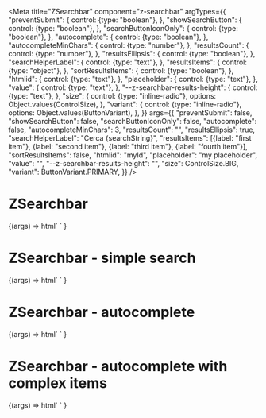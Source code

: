 
<Meta
  title="ZSearchbar"
  component="z-searchbar"
  argTypes={{
    "preventSubmit": {
      control: {type: "boolean"},
    },
    "showSearchButton": {
      control: {type: "boolean"},
    },
    "searchButtonIconOnly": {
      control: {type: "boolean"},
    },
    "autocomplete": {
      control: {type: "boolean"},
    },
    "autocompleteMinChars": {
      control: {type: "number"},
    },
    "resultsCount": {
      control: {type: "number"},
    },
    "resultsEllipsis": {
      control: {type: "boolean"},
    },
    "searchHelperLabel": {
      control: {type: "text"},
    },
    "resultsItems": {
      control: {type: "object"},
    },
    "sortResultsItems": {
      control: {type: "boolean"},
    },
    "htmlid": {
      control: {type: "text"},
    },
    "placeholder": {
      control: {type: "text"},
    },
    "value": {
      control: {type: "text"},
    },
    "--z-searchbar-results-height": {
      control: {type: "text"},
    },
    "size": {
      control: {type: "inline-radio"},
      options: Object.values(ControlSize),
    },
    "variant": {
      control: {type: "inline-radio"},
      options: Object.values(ButtonVariant),
    },
  }}
  args={{
    "preventSubmit": false,
    "showSearchButton": false,
    "searchButtonIconOnly": false,
    "autocomplete": false,
    "autocompleteMinChars": 3,
    "resultsCount": "",
    "resultsEllipsis": true,
    "searchHelperLabel": "Cerca {searchString}",
    "resultsItems": [{label: "first item"}, {label: "second item"}, {label: "third item"}, {label: "fourth item"}],
    "sortResultsItems": false,
    "htmlid": "myId",
    "placeholder": "my placeholder",
    "value": "",
    "--z-searchbar-results-height": "",
    "size": ControlSize.BIG,
    "variant": ButtonVariant.PRIMARY,
  }}
/>

# ZSearchbar

<Canvas>
  <Story name="z-searchbar">
    {(args) =>
      html`
        <z-searchbar
          prevent-submit=${args.preventSubmit}
          show-search-button=${args.showSearchButton}
          search-button-icon-only=${args.searchButtonIconOnly}
          autocomplete=${args.autocomplete}
          autocomplete-min-chars=${args.autocompleteMinChars}
          results-count=${args.resultsCount}
          results-ellipsis=${args.resultsEllipsis}
          search-helper-label=${args.searchHelperLabel}
          results-items=${JSON.stringify(args.resultsItems)}
          sort-results-items=${JSON.stringify(args.sortResultsItems)}
          value=${args.value}
          placeholder=${args.placeholder}
          htmlid=${args.htmlid}
          style="--z-searchbar-results-height: ${args["--z-searchbar-results-height"]}"
          size=${args.size}
          variant=${args.variant}
        ></z-searchbar>
      `
    }
  </Story>
</Canvas>

# ZSearchbar - simple search

<Canvas>
  <Story
    name="z-searchbar - simple search"
    parameters={{
      controls: {
        include: ["value", "placeholder", "htmlid", "size"],
      },
    }}
    args={{
      htmlid: "myIdSimple",
    }}
  >
    {(args) =>
      html`
        <z-searchbar
          prevent-submit="false"
          show-search-button=${args.showSearchButton}
          search-button-icon-only=${args.searchButtonIconOnly}
          autcomplete="false"
          value=${args.value}
          placeholder=${args.placeholder}
          htmlid=${args.htmlid}
          size=${args.size}
        ></z-searchbar>
      `
    }
  </Story>
</Canvas>

# ZSearchbar - autocomplete

<Canvas>
  <Story
    name="z-searchbar - autocomplete"
    args={{
      autocomplete: true,
      htmlid: "myIdAutocomplete",
      showSearchButton: false,
      searchButtonIconOnly: false,
    }}
  >
    {(args) =>
      html`
        <z-searchbar
          prevent-submit=${args.preventSubmit}
          show-search-button=${args.showSearchButton}
          search-button-icon-only=${args.searchButtonIconOnly}
          autocomplete=${args.autocomplete}
          autocomplete-min-chars=${args.autocompleteMinChars}
          results-count=${args.resultsCount}
          results-ellipsis=${args.resultsEllipsis}
          search-helper-label=${args.searchHelperLabel}
          results-items=${JSON.stringify(args.resultsItems)}
          sort-results-items=${JSON.stringify(args.sortResultsItems)}
          value=${args.value}
          placeholder=${args.placeholder}
          htmlid=${args.htmlid}
          style="--z-searchbar-results-height: ${args["--z-searchbar-results-height"]}"
          size=${args.size}
          variant=${args.variant}
        ></z-searchbar>
      `
    }
  </Story>
</Canvas>

# ZSearchbar - autocomplete with complex items

<Canvas>
  <Story
    name="z-searchbar - autocomplete with complex items"
    args={{
      autocomplete: true,
      htmlid: "myIdGroupedAutocomplete",
      showSearchButton: false,
      searchButtonIconOnly: false,
      resultsItems: [
        {
          label: "first item",
          icon: "download",
          category: "Category A",
          subcategory: "Subcategory A1",
        },
        {
          label: "second item",
          icon: "collezioni",
          category: "Category B",
          subcategory: "Subcategory B1",
        },
        {
          label: "third item",
          icon: "dictonary",
          category: "Category A",
          subcategory: "Subcategory A2",
        },
        {
          label: "fourth item",
          icon: "exercises-online",
          category: "Category A",
          subcategory: "Subcategory A1",
        },
        {
          label: "fifth item",
          icon: "interactives-maps",
          category: "Category A",
          subcategory: "Subcategory A1",
        },
        {
          label: "sixth item",
          icon: "textual-analysis",
          category: "Category B",
          subcategory: "Subcategory B1",
        },
      ],
    }}
  >
    {(args) =>
      html`
        <z-searchbar
          prevent-submit=${args.preventSubmit}
          show-search-button=${args.showSearchButton}
          search-button-icon-only=${args.searchButtonIconOnly}
          autocomplete=${args.autocomplete}
          autocomplete-min-chars=${args.autocompleteMinChars}
          results-count=${args.resultsCount}
          results-ellipsis=${args.resultsEllipsis}
          search-helper-label=${args.searchHelperLabel}
          results-items=${JSON.stringify(args.resultsItems)}
          sort-results-items=${JSON.stringify(args.sortResultsItems)}
          value=${args.value}
          placeholder=${args.placeholder}
          htmlid=${args.htmlid}
          style="--z-searchbar-results-height: ${args["--z-searchbar-results-height"]}"
          size=${args.size}
          variant=${args.variant}
        ></z-searchbar>
      `
    }
  </Story>
</Canvas>

<ArgsTable of="z-searchbar" />

